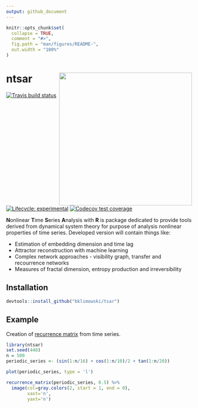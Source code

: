 ```yaml
---
output: github_document
---
```


<!-- README.md is generated from README.Rmd. Please edit that file -->

```r
knitr::opts_chunk$set(
  collapse = TRUE,
  comment = "#>",
  fig.path = "man/figures/README-",
  out.width = "100%"
)
```
# ntsar <img src="man/figures/logo.png" align="right" alt="" width="360" />

<!-- badges: start -->
[![Travis build status](https://travis-ci.org/bklimowski/tsar.svg?branch=master)](https://travis-ci.org/bklimowski/tsar)
[![Lifecycle: experimental](https://img.shields.io/badge/lifecycle-experimental-orange.svg)](https://www.tidyverse.org/lifecycle/#experimental)
[![Codecov test coverage](https://codecov.io/gh/bklimowski/tsar/branch/master/graph/badge.svg)](https://codecov.io/gh/bklimowski/tsar?branch=master)
<!-- badges: end -->

**N**onlinear **T**ime **S**eries **A**nalysis with **R** is package dedicated to provide tools derived from dynamical system theory for purpose of analysis nonlinear properties of time series. 
Developed version will contain things like:

+ Estimation of embedding dimension and time lag
+ Attractor reconstruction with machine learning
+ Complex network approaches - visibility graph, transfer and recourrence networks
+ Measures of  fractal dimension, entropy production and irreversibility

## Installation

``` r
devtools::install_github("bklimowski/tsar")
```

## Example

Creation of [recurrence matrix](https://en.wikipedia.org/wiki/Recurrence_plot) from time series.

```r
library(ntsar)
set.seed(448)
n = 500
periodic_series <- (sin(1:n/16) + cos(1:n/10)/2 + tan(1:n/20)) 

plot(periodic_series, type = 'l')

recurrence_matrix(periodic_series, 0.5) %>% 
  image(col=gray.colors(2, start = 1, end = 0),
        xaxt='n',
        yaxt='n')
```


